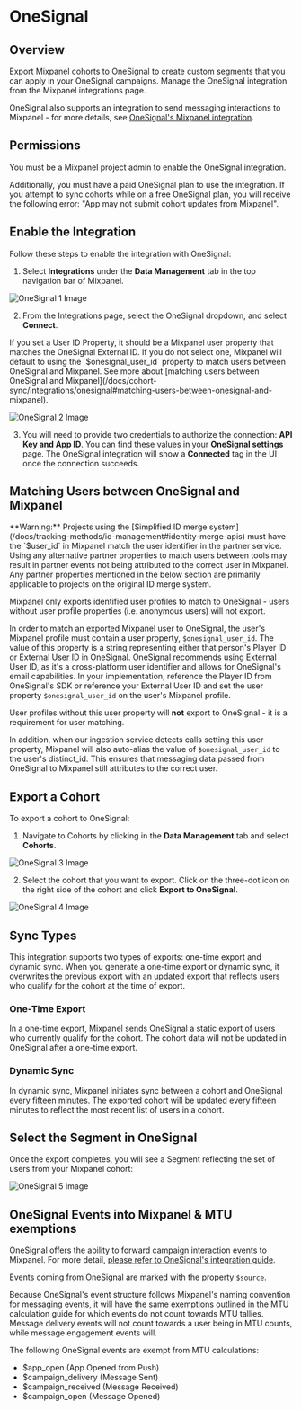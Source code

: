 
# OneSignal

## Overview

Export Mixpanel cohorts to OneSignal to create custom segments that you can apply in your OneSignal campaigns. Manage the OneSignal integration from the Mixpanel integrations page.

OneSignal also supports an integration to send messaging interactions to Mixpanel - for more details, see [OneSignal's Mixpanel integration](https://documentation.onesignal.com/docs/mixpanel).

## Permissions

You must be a Mixpanel project admin to enable the OneSignal integration.

Additionally, you must have a paid OneSignal plan to use the integration. If you attempt to sync cohorts while on a free OneSignal plan, you will receive the following error: "App may not submit cohort updates from Mixpanel".

## Enable the Integration

Follow these steps to enable the integration with OneSignal:

1. Select **Integrations** under the **Data Management** tab in the top navigation bar of Mixpanel.

![OneSignal 1 Image](/onesignal1.png)

2. From the Integrations page, select the OneSignal dropdown, and select **Connect**.

<Callout type="info">
    If you set a User ID Property, it should be a Mixpanel user property that matches the OneSignal External ID. If you do not select one, Mixpanel will default to using the `$onesignal_user_id` property to match users between OneSignal and Mixpanel. See more about [matching users between OneSignal and Mixpanel](/docs/cohort-sync/integrations/onesignal#matching-users-between-onesignal-and-mixpanel).
</Callout>

![OneSignal 2 Image](/onesignal6.png)

3. You will need to provide two credentials to authorize the connection: **API Key and App ID**. You can find these values in your **OneSignal settings** page. The OneSignal integration will show a **Connected** tag in the UI once the connection succeeds. 

## Matching Users between OneSignal and Mixpanel

<Callout type="warning">
    **Warning:** Projects using the [Simplified ID merge system](/docs/tracking-methods/id-management#identity-merge-apis) must have the `$user_id` in Mixpanel match the user identifier in the partner service. Using any alternative partner properties to match users between tools may result in partner events not being attributed to the correct user in Mixpanel. Any partner properties mentioned in the below section are primarily applicable to projects on the original ID merge system.
</Callout>

Mixpanel only exports identified user profiles to match to OneSignal - users without user profile properties (i.e. anonymous users) will not export.

In order to match an exported Mixpanel user to OneSignal, the user's Mixpanel profile must contain a user property, `$onesignal_user_id`. The value of this property is a string representing either that person's Player ID or External User ID in OneSignal. OneSignal recommends using External User ID, as it's a cross-platform user identifier and allows for OneSignal's email capabilities. In your implementation, reference the Player ID from OneSignal's SDK or reference your External User ID and set the user property `$onesignal_user_id` on the user's Mixpanel profile.

User profiles without this user property will **not** export to OneSignal - it is a requirement for user matching.

In addition, when our ingestion service detects calls setting this user property, Mixpanel will also auto-alias the value of `$onesignal_user_id` to the user's distinct_id. This ensures that messaging data passed from OneSignal to Mixpanel still attributes to the correct user.

## Export a Cohort
To export a cohort to OneSignal: 

1. Navigate to Cohorts by clicking in the **Data Management** tab and select **Cohorts**.

![OneSignal 3 Image](/onesignal3.png)

2. Select the cohort that you want to export. Click on the three-dot icon on the right side of the cohort and click **Export to OneSignal**.

![OneSignal 4 Image](/onesignal4.png)

## Sync Types
This integration supports two types of exports: one-time export and dynamic sync. When you generate a one-time export or dynamic sync, it overwrites the previous export with an updated export that reflects users who qualify for the cohort at the time of export.

### One-Time Export
In a one-time export, Mixpanel sends OneSignal a static export of users who currently qualify for the cohort. The cohort data will not be updated in OneSignal after a one-time export.

### Dynamic Sync
In dynamic sync, Mixpanel initiates sync between a cohort and OneSignal every fifteen minutes. The exported cohort will be updated every fifteen minutes to reflect the most recent list of users in a cohort.

## Select the Segment in OneSignal

Once the export completes, you will see a Segment reflecting the set of users from your Mixpanel cohort:

![OneSignal 5 Image](/onesignal5.png)

## OneSignal Events into Mixpanel & MTU exemptions

OneSignal offers the ability to forward campaign interaction events to Mixpanel. For more detail, [please refer to OneSignal's integration guide](https://documentation.onesignal.com/docs/mixpanel).

Events coming from OneSignal are marked with the property `$source`.

Because OneSignal's event structure follows Mixpanel's naming convention for messaging events, it will have the same exemptions outlined in the MTU calculation guide for which events do not count towards MTU tallies. Message delivery events will not count towards a user being in MTU counts, while message engagement events will.

The following OneSignal events are exempt from MTU calculations:
- $app_open (App Opened from Push)
- $campaign_delivery (Message Sent)
- $campaign_received (Message Received)
- $campaign_open (Message Opened) 
